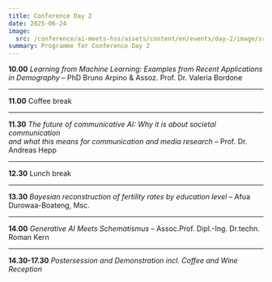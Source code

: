 ```yaml
---
title: Conference Day 2
date: 2025-06-24
image:
  src: /conference/ai-meets-hss/assets/content/en/events/day-2/image/src.jpg
summary: Programme for Conference Day 2
---
```

**10.00** *Learning from Machine Learning: Examples from Recent Applications in Demography –* PhD Bruno Arpino & Assoz. Prof. Dr. Valeria Bordone

---

**11.00** Coffee break

---

**11.30**  *The future of communicative AI: Why it is about societal communication* \
&#x20;          *and what this means for communication and media research –* Prof. Dr. Andreas Hepp

---

**12.30** Lunch break

---

**13.30** *Bayesian reconstruction of fertility rates by education level –* Afua Durowaa-Boateng, Msc.&#x20;

---

**14.00** *Generative AI Meets Schematismus* – Assoc.Prof. Dipl.-Ing. Dr.techn. Roman Kern

---

**14.30-17.30** *Postersession and Demonstration incl. Coffee and Wine Reception*
